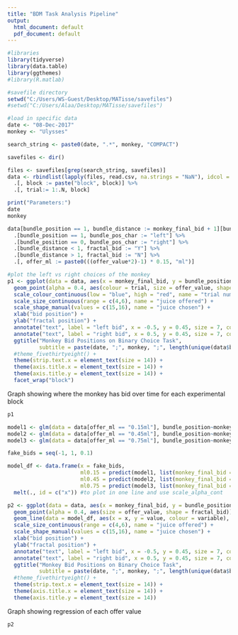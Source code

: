 ```yaml
---
title: "BDM Task Analysis Pipeline"
output:
  html_document: default
  pdf_document: default
---
```


```r
#libraries
library(tidyverse)
library(data.table)
library(ggthemes)
#library(R.matlab)
```

```r
#savefile directory
setwd("C:/Users/WS-Guest/Desktop/MATisse/savefiles")
#setwd("C:/Users/Alaa/Desktop/MATisse/savefiles")

#load in specific data
date <- "08-Dec-2017"
monkey <- "Ulysses"

search_string <- paste0(date, ".*", monkey, "COMPACT")

savefiles <- dir()

files <- savefiles[grep(search_string, savefiles)]
data <- rbindlist(lapply(files, read.csv, na.strings = "NaN"), idcol = "block") %>%
  .[, block := paste("block", block)] %>%
  .[, trial:= 1:.N, block]

```

```r
print("Parameters:")
date
monkey
```

```r
data[bundle_position == 1, bundle_distance := monkey_final_bid + 1][bundle_position == 0, bundle_distance := 1-monkey_final_bid] %>%
  .[bundle_position == 1, bundle_pos_char := "left"] %>%
  .[bundle_position == 0, bundle_pos_char := "right"] %>%
  .[bundle_distance < 1, fractal_bid := "Y"] %>%
  .[bundle_distance > 1, fractal_bid := "N"] %>%
  .[, offer_ml := paste0(((offer_value*2)-1) * 0.15, "ml")]

#plot the left vs right choices of the monkey
p1 <- ggplot(data = data, aes(x = monkey_final_bid, y = bundle_position)) +
  geom_point(alpha = 0.4, aes(colour = trial, size = offer_value, shape = fractal_bid)) +
  scale_colour_continuous(low = "blue", high = "red", name = "trial number") +
  scale_size_continuous(range = c(4,6), name = "juice offered") +
  scale_shape_manual(values = c(15,16), name = "juice chosen") +
  xlab("bid position") +
  ylab("fractal position") +
  annotate("text", label = "left bid", x = -0.5, y = 0.45, size = 7, colour = "darkgrey") +
  annotate("text", label = "right bid", x = 0.5, y = 0.45, size = 7, colour = "darkgrey") +
  ggtitle("Monkey Bid Positions on Binary Choice Task",
          subtitle = paste(date, ";", monkey, ";", length(unique(data$block)), "blocks")) +
  #theme_fivethirtyeight() +
  theme(strip.text.x = element_text(size = 14)) +
  theme(axis.title.x = element_text(size = 14)) +
  theme(axis.title.y = element_text(size = 14)) +
  facet_wrap("block")

```

Graph showing where the monkey has bid over time for each experimental block

```r
p1
```

```r
model1 <- glm(data = data[offer_ml == "0.15ml"], bundle_position~monkey_final_bid, family = binomial)
model2 <- glm(data = data[offer_ml == "0.45ml"], bundle_position~monkey_final_bid, family = binomial)
model3 <- glm(data = data[offer_ml == "0.75ml"], bundle_position~monkey_final_bid, family = binomial)

fake_bids = seq(-1, 1, 0.1)

model_df <- data.frame(x = fake_bids,
                       ml0.15 = predict(model1, list(monkey_final_bid = fake_bids), type = "response"),
                       ml0.45 = predict(model2, list(monkey_final_bid = fake_bids), type = "response"),
                       ml0.75 = predict(model3, list(monkey_final_bid = fake_bids), type = "response")) %>%
  melt(., id = c("x")) #to plot in one line and use scale_alpha_cont

p2 <- ggplot(data = data, aes(x = monkey_final_bid, y = bundle_position)) +
  geom_point(alpha = 0.4, aes(size = offer_value, shape = fractal_bid)) +
  geom_line(data = model_df, aes(x = x, y = value, colour = variable), size = 2, alpha = 0.5) +
  scale_size_continuous(range = c(4,6), name = "juice offered") +
  scale_shape_manual(values = c(15,16), name = "juice chosen") +
  xlab("bid position") +
  ylab("fractal position") +
  annotate("text", label = "left bid", x = -0.5, y = 0.45, size = 7, colour = "darkgrey") +
  annotate("text", label = "right bid", x = 0.5, y = 0.45, size = 7, colour = "darkgrey") +
  ggtitle("Monkey Bid Positions on Binary Choice Task",
          subtitle = paste(date, ";", monkey, ";", length(unique(data$block)), "blocks")) +
  #theme_fivethirtyeight() +
  theme(strip.text.x = element_text(size = 14)) +
  theme(axis.title.x = element_text(size = 14)) +
  theme(axis.title.y = element_text(size = 14))
```

Graph showing regression of each offer value

```r
p2
```
